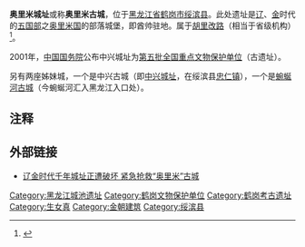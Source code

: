 {{文物保护单位
| 名称 =奥里米城址  
| 图片 = 双鹿纹玉佩.jpg
| 说明 = 奥里米金墓出土的双鹿纹玉佩
| 级别 = 全国
| Cat = 黑龙江全国重点文物保护单位
| 省区市 = [[黑龙江省|黑龙江省]]
| 市/县名 = 
| 所在 = [[鹤岗市|鹤岗市]][[绥滨县|绥滨县]]
| 坐标 = <!-- 请使用{{Coord}}模板 -->
| 分类 = 古遗址
| 时代 =金
| 编号 = 5-35
| 登录 = 2001年
}}
'''奥里米城址'''或称'''奥里米古城'''，位于[[黑龙江省|黑龙江省]][[鹤岗市|鹤岗市]][[绥滨县|绥滨县]]。此处遗址是[[辽朝|辽]]、[[金朝|金]]时代的[[五国部|五国部]]之[[奥里米国|奥里米国]]的部落城堡，即酋帅驻地。属于[[胡里改路|胡里改路]]（相当于省级机构）<ref>{{Cite web|url=http://hgrb.dzb.dbw.cn/shtml/hgrb/20120805/13771.shtml|title=辽金历史在这里掀开神秘一角|accessdate=2013-07-05|author=记者：朱腾龙|date=|work=|publisher=东北网，来源：鹤岗日报20120805期|language=Zh-hans|deadurl=yes|archiveurl=https://archive.is/20130730232435/http://hgrb.dzb.dbw.cn/shtml/hgrb/20120805/13771.shtml|archivedate=2013-07-30}}</ref>。

2001年，[[中华人民共和国国务院|中国国务院]]公布中兴城址为[[第五批全国重点文物保护单位|第五批全国重点文物保护单位]]（古遗址）。

另有两座姊妹城，一个是中兴古城（即[[中兴城址|中兴城址]]，在绥滨县[[忠仁镇|忠仁镇]]），一个是[[蜿蜒河古城|蜿蜒河古城]]（今蜿蜒河汇入黑龙江入口处）。

== 注释 ==

{{reflist}}

==外部链接==
*[http://news.sina.com.cn/c/2004-08-28/10323520685s.shtml 辽金时代千年城址正遭破坏 紧急抢救“奥里米”古城] {{Wayback|url=http://news.sina.com.cn/c/2004-08-28/10323520685s.shtml |date=20160304220511 }}

{{黑龙江全国重点文物保护单位}}
{{全国重点文物保护单位小作品}}
{{DEFAULTSORT:A}}
[[Category:黑龙江城池遗址|Category:黑龙江城池遗址]]
[[Category:鹤岗文物保护单位|Category:鹤岗文物保护单位]]
[[Category:鹤岗考古遗址|Category:鹤岗考古遗址]]
[[Category:生女真|Category:生女真]]
[[Category:金朝建筑|Category:金朝建筑]]
[[Category:绥滨县|Category:绥滨县]]